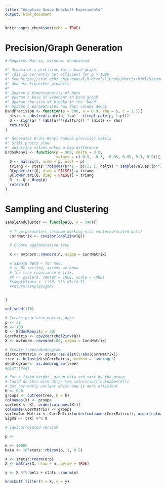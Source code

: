 ```yaml
---
title: "Adaptive Group Knockoff Experiments"
output: html_document
---
```


```r
knitr::opts_chunk$set(echo = TRUE)
```

# Precision/Graph Generation

```r
# Requires Matrix, mvtnorm, dendextend

```


```r
#' Generates a precision for a band graph.
#' This is currently not efficient for p > 1000. 
#' See https://stat.ethz.ch/R-manual/R-devel/library/Matrix/html/Diagonal.html
#' And use kronecker products
#'
#' @param p dimensionality of data
#' @param a base of exponent in band graph
#' @param rho size of blocks in the 'band'
#' @param c parametrizes how fast values decay
BandPrecision <- function(p = 200, a = 0.9, rho = 5, c = 1.5){
  dists <- abs(replicate(p, 1:p) - t(replicate(p, 1:p)))
  Q <- sign(a) * (abs(a)**(dists/c)) * (dists <= rho)
  return(Q)
}

#' Generates Erdos-Renyi Random precision matrix 
#' Still pretty slow
#' Adjusting values makes a big difference
ErdosRenyi <- function(p = 300, delta = 0.8, 
                       values = c(-0.5, -0.3, -0.05, 0.05, 0.3, 0.5)){
  Q <- matrix(0, nrow = p, ncol = p)
  triang <- stats::rbinom((p**2 - p)/2, 1, delta) * sample(values,(p**2 - p)/2, replace = TRUE)
  Q[upper.tri(Q, diag = FALSE)] = triang
  Q[lower.tri(Q, diag = FALSE)] = triang
  Q  <- Q + diag(p)
  return(Q)
} 

```

# Sampling and Clustering

```r
sampleAndCluster <- function(Q, n = 500){
  
  # True parameters (assume working with centered/scaled data)
  CorrMatrix <- cov2cor(chol2inv(Q))
  
  # Create agglomerative tree
  
  X <- mvtnorm::rmvnorm(n, sigma = CorrMatrix)

  # Sample data - for now,
  # in MX setting, assume we know
  # the true covariance matrix.
  #X <- scale(X, center = TRUE, scale = TRUE)
  #sampleSigma <- (t(X) %*% X)/(n-1)
  #return(sampleSigma)

  
}

```


```r

set.seed(110)

# Create precision matrix, data
p <- 30
n <- 100
Q <- ErdosRenyi(p = 30)
CorrMatrix <- cov2cor(chol2inv(Q))
X <- mvtnorm::rmvnorm(100, sigma = CorrMatrix)

# Create trees/dendrogram
distCorrMatrix <- stats::as.dist(1-abs(CorrMatrix))
tree <- hclust(distCorrMatrix, method = 'average')
dendrogram <- as.dendrogram(tree)
#plot(tree)

# For a fixed height, group data and sort by the group
# Could do this with dplyr %>% select(sort(colnames(X)))
# but currently unclear which one is more efficient
h <- 0.8
groups <- cutree(tree, h = h)
colnames(X) <- groups
sortedX <- X[, order(colnames(X))]
colnames(CorrMatrix) <- groups
sortedCorrMatrix <- CorrMatrix[order(colnames(CorrMatrix)), order(colnames(CorrMatrix))]
Sigma <- t(X) %*% X

# Equicorrelated version

```

```r

p <- 
  
n <- 10000
beta <- 10*stats::rbinom(p, 1, 0.5)

X <- stats::rnorm(n*p)
X <- matrix(X, nrow = n, byrow = TRUE)

y <- X %*% beta + stats::rnorm(n)

knockoff.filter(X = X, y = y)

```

